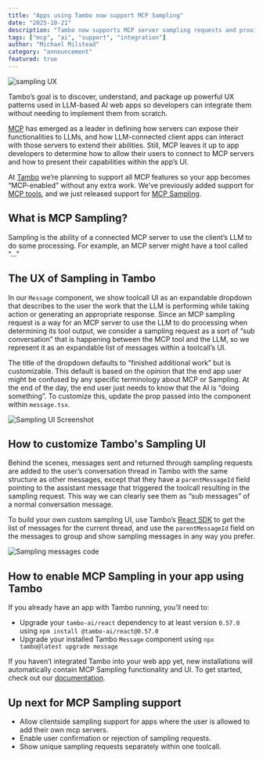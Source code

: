 ```yaml
---
title: "Apps using Tambo now support MCP Sampling"
date: "2025-10-21"
description: "Tambo now supports MCP server sampling requests and provides UI."
tags: ["mcp", "ai", "support", "integration"]
author: "Michael Milstead"
category: "announcement"
featured: true
---
```


<BlogPost title="Apps using Tambo now support MCP Sampling" author="Michael Milstead" date="October 21, 2025">

<img
  src="/assets/blog/mcp-sampling-support/full2.gif"
  alt="sampling UX"
  className="max-w-lg mx-auto rounded-md"
/>

Tambo’s goal is to discover, understand, and package up powerful UX patterns used in LLM-based AI web apps so developers can integrate them without needing to implement them from scratch.

[MCP](https://modelcontextprotocol.io/docs/getting-started/intro) has emerged as a leader in defining how servers can expose their functionalities to LLMs, and how LLM-connected client apps can interact with those servers to extend their abilities. Still, MCP leaves it up to app developers to determine how to allow their users to connect to MCP servers and how to present their capabilities within the app’s UI.

At [Tambo](tambo.co) we’re planning to support all MCP features so your app becomes “MCP-enabled” without any extra work. We’ve previously added support for [MCP tools](https://modelcontextprotocol.io/docs/learn/server-concepts#tools), and we just released support for [MCP Sampling](https://modelcontextprotocol.io/docs/learn/client-concepts#sampling).

## What is MCP Sampling?

Sampling is the ability of a connected MCP server to use the client’s LLM to do some processing. For example, an MCP server might have a tool called “...”

## The UX of Sampling in Tambo

In our `Message` component, we show toolcall UI as an expandable dropdown that describes to the user the work that the LLM is performing while taking action or generating an appropriate response. Since an MCP sampling request is a way for an MCP server to use the LLM to do processing when determining its tool output, we consider a sampling request as a sort of “sub conversation” that is happening between the MCP tool and the LLM, so we represent it as an expandable list of messages within a toolcall’s UI.

The title of the dropdown defaults to “finished additional work” but is customizable. This default is based on the opinion that the end app user might be confused by any specific terminology about MCP or Sampling. At the end of the day, the end user just needs to know that the AI is “doing something”. To customize this, update the prop passed into the component within `message.tsx`.

<img
  src="/assets/blog/mcp-sampling-support/custom-sampling-title.png"
  alt="Sampling UI Screenshot"
  className="max-w-md mx-auto rounded-md"
/>

## How to customize Tambo's Sampling UI

Behind the scenes, messages sent and returned through sampling requests are added to the user’s conversation thread in Tambo with the same structure as other messages, except that they have a `parentMessageId` field pointing to the assistant message that triggered the toolcall resulting in the sampling request. This way we can clearly see them as “sub messages” of a normal conversation message.

To build your own custom sampling UI, use Tambo’s [React SDK](https://github.com/tambo-ai/tambo) to get the list of messages for the current thread, and use the `parentMessageId` field on the messages to group and show sampling messages in any way you prefer.

<img
  src="/assets/blog/mcp-sampling-support/custom-sampling-code.png"
  alt="Sampling messages code"
  className="max-w-full mx-auto rounded-md"
/>

## How to enable MCP Sampling in your app using Tambo

If you already have an app with Tambo running, you’ll need to:

- Upgrade your `tambo-ai/react` dependency to at least version `0.57.0` using `npm install @tambo-ai/react@0.57.0`
- Upgrade your installed Tambo `Message` component using `npx tambo@latest upgrade message`

If you haven’t integrated Tambo into your web app yet, new installations will automatically contain MCP Sampling functionality and UI. To get started, check out our [documentation](https://docs.tambo.co/getting-started/quickstart).

## Up next for MCP Sampling support

- Allow clientside sampling support for apps where the user is allowed to add their own mcp servers.
- Enable user confirmation or rejection of sampling requests.
- Show unique sampling requests separately within one toolcall.

</BlogPost>

